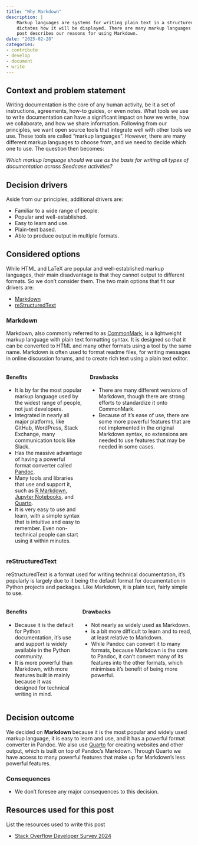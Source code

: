 ```yaml
---
title: "Why Markdown"
description: |
    Markup languages are systems for writing plain text in a structured way that
    dictates how it will be displayed. There are many markup languages and this
    post describes our reasons for using Markdown.
date: "2025-02-28"
categories:
- contribute
- develop
- document
- write
---
```


## Context and problem statement

Writing documentation is the core of any human activity, be it a set of
instructions, agreements, how-to guides, or even notes. What tools we
use to write documentation can have a significant impact on how we
write, how we collaborate, and how we share information. Following from
our principles, we want open source tools that integrate well with other
tools we use. These tools are called "markup languages". However, there
are many different markup languages to choose from, and we need to
decide which one to use. The question then becomes:

*Which markup language should we use as the basis for writing all types
of documentation across Seedcase activities?*

## Decision drivers

Aside from our principles, additional drivers are:

-   Familiar to a wide range of people.
-   Popular and well-established.
-   Easy to learn and use.
-   Plain-text based.
-   Able to produce output in multiple formats.

## Considered options

While HTML and LaTeX are popular and well-established markup languages,
their main disadvantage is that they cannot output to different formats.
So we don't consider them. The two main options that fit our drivers
are:

-   [Markdown](https://en.wikipedia.org/wiki/Markdown)
-   [reStructuredText](https://en.wikipedia.org/wiki/ReStructuredText)

### Markdown

Markdown, also commonly referred to as
[CommonMark](https://commonmark.org/), is a lightweight markup language
with plain text formatting syntax. It is designed so that it can be
converted to HTML and many other formats using a tool by the same name.
Markdown is often used to format readme files, for writing messages in
online discussion forums, and to create rich text using a plain text
editor.

::::: columns
::: column
#### Benefits

-   It is by far the most popular markup language used by the widest
    range of people, not just developers.
-   Integrated in nearly all major platforms, like GitHub, WordPress,
    Stack Exchange, many communication tools like Slack.
-   Has the massive advantage of having a powerful format converter
    called [Pandoc](https://pandoc.org/).
-   Many tools and libraries that use and support it, such as [R
    Markdown](https://rmarkdown.rstudio.com/), [Jupyter
    Notebooks](https://jupyter.org/), and [Quarto](https://quarto.org/).
-   It is very easy to use and learn, with a simple syntax that is
    intuitive and easy to remember. Even non-technical people can start
    using it within minutes.
:::

::: column
#### Drawbacks

-   There are many different versions of Markdown, though there are
    strong efforts to standardize it onto CommonMark.
-   Because of it's ease of use, there are some more powerful features
    that are not implemented in the original Markdown syntax, so
    extensions are needed to use features that may be needed in some
    cases.
:::
:::::

### reStructuredText

reStructuredText is a format used for writing technical documentation,
it's popularly is largely due to it being the default format for
documentation in Python projects and packages. Like Markdown, it is
plain text, fairly simple to use.

::::: columns
::: column
#### Benefits

-   Because it is the default for Python documentation, it's use and
    support is widely available in the Python community.
-   It is more powerful than Markdown, with more features built in
    mainly because it was designed for technical writing in mind.
:::

::: column
#### Drawbacks

-   Not nearly as widely used as Markdown.
-   Is a bit more difficult to learn and to read, at least relative to
    Markdown.
-   While Pandoc can convert it to many formats, because Markdown is the
    core to Pandoc, it can't convert many of its features into the other
    formats, which minimises it's benefit of being more powerful.
:::
:::::

## Decision outcome

We decided on **Markdown** because it is the most popular and widely
used markup language, it is easy to learn and use, and it has a powerful
format converter in Pandoc. We also use [Quarto](/why-quarto/index.qmd)
for creating websites and other output, which is built on top of
Pandoc's Markdown. Through Quarto we have access to many powerful
features that make up for Markdown's less powerful features.

### Consequences

-   We don't foresee any major consequences to this decision.

## Resources used for this post

::: content-hidden
List the resources used to write this post
:::

-   [Stack Overflow Developer Survey
    2024](https://survey.stackoverflow.co/2024/technology#2-programming-scripting-and-markup-languages)
